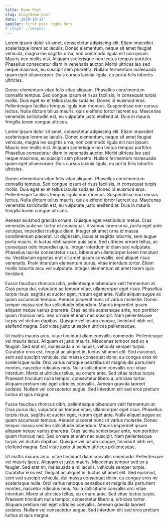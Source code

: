 ---
title: Demo Post
slug: blog/demo-post
date: '2019-10-13'
spoiler: First post right here
# image: ./images/
---

Lorem ipsum dolor sit amet, consectetur adipiscing elit. Etiam imperdiet scelerisque lorem ac iaculis. Donec elementum, neque sit amet feugiat vehicula, magna leo sagittis urna, non commodo ligula elit non ipsum. Mauris nec mollis nisl. Aliquam scelerisque non lectus tempus porttitor. Phasellus consectetur diam in venenatis auctor. Morbi ultrices leo sed neque maximus, eu suscipit sem pharetra. Nullam fermentum malesuada quam eget ullamcorper. Duis cursus lacinia ligula, eu porta felis lobortis ultricies.

Donec elementum vitae felis vitae aliquam. Phasellus condimentum convallis tempus. Sed congue ipsum et risus facilisis, in consequat turpis mollis. Duis eget ex et tellus iaculis sodales. Donec id euismod eros. Pellentesque facilisis tempus ligula non rhoncus. Suspendisse non cursus lectus. Nulla dictum tellus mauris, quis eleifend tortor laoreet eu. Maecenas venenatis sollicitudin est, eu vulputate justo eleifend at. Duis in mauris fringilla lorem congue ultrices.

Lorem ipsum dolor sit amet, consectetur adipiscing elit. Etiam imperdiet scelerisque lorem ac iaculis. Donec elementum, neque sit amet feugiat vehicula, magna leo sagittis urna, non commodo ligula elit non ipsum. Mauris nec mollis nisl. Aliquam scelerisque non lectus tempus porttitor. Phasellus consectetur diam in venenatis auctor. Morbi ultrices leo sed neque maximus, eu suscipit sem pharetra. Nullam fermentum malesuada quam eget ullamcorper. Duis cursus lacinia ligula, eu porta felis lobortis ultricies.

Donec elementum vitae felis vitae aliquam. Phasellus condimentum convallis tempus. Sed congue ipsum et risus facilisis, in consequat turpis mollis. Duis eget ex et tellus iaculis sodales. Donec id euismod eros. Pellentesque facilisis tempus ligula non rhoncus. Suspendisse non cursus lectus. Nulla dictum tellus mauris, quis eleifend tortor laoreet eu. Maecenas venenatis sollicitudin est, eu vulputate justo eleifend at. Duis in mauris fringilla lorem congue ultrices.

Aenean euismod gravida ornare. Quisque eget vestibulum metus. Cras venenatis pulvinar tortor et consequat. Vivamus lorem urna, porta eget ante volutpat, imperdiet tristique diam. Integer sit amet urna id massa condimentum placerat. Ut dignissim, lacus et sagittis lobortis, sem augue porta mauris, in luctus nibh sapien quis sem. Sed ultrices ornare tellus, ac consequat odio imperdiet quis. Integer interdum id diam sed vulputate. Phasellus lacinia consectetur risus, bibendum ullamcorper lorem tincidunt eu. Vestibulum egestas erat sit amet ipsum convallis, sed aliquet risus venenatis. Proin interdum elementum purus, vitae interdum tortor. Etiam mollis lobortis arcu vel vulputate. Integer elementum sit amet lorem quis tincidunt.

Fusce faucibus rhoncus nibh, pellentesque bibendum velit fermentum at. Cras purus dui, vulputate ac tempor vitae, ullamcorper eget risus. Phasellus turpis risus, sagittis et auctor eget, rutrum eget ante. Nulla aliquet augue ac quam accumsan tempus. Aenean placerat nunc ut varius molestie. Donec tempor massa sed leo sollicitudin bibendum. Mauris imperdiet ipsum aliquam neque varius pharetra. Cras lacinia scelerisque ante, non porttitor quam rhoncus nec. Sed ornare et enim nec suscipit. Nam pellentesque turpis vel dictum dapibus. Quisque vel ipsum congue, tincidunt nibh vel, eleifend magna. Sed vitae justo ut sapien ultrices pellentesque.

Ut mattis mauris arcu, vitae tincidunt diam convallis commodo. Pellentesque vel mauris lacus. Aliquam et justo mauris. Maecenas tempor sed ex a feugiat. Sed erat mi, malesuada a mi iaculis, vehicula semper turpis. Curabitur eros est, feugiat ac aliquet in, luctus sit amet elit. Sed euismod, sem sed suscipit vehicula, dui massa consequat dolor, eu congue eros mi scelerisque nulla. Orci varius natoque penatibus et magnis dis parturient montes, nascetur ridiculus mus. Nulla sollicitudin convallis orci vitae interdum. Morbi at ultricies tellus, eu ornare ante. Sed vitae lectus turpis. Praesent tincidunt nulla tempor, consectetur libero a, ultricies tortor. Aliquam pretium nisl eget ultricies convallis. Aenean gravida laoreet sodales. Nullam vel consectetur augue. Sed interdum elit sed eros pretium luctus at quis magna.

Fusce faucibus rhoncus nibh, pellentesque bibendum velit fermentum at. Cras purus dui, vulputate ac tempor vitae, ullamcorper eget risus. Phasellus turpis risus, sagittis et auctor eget, rutrum eget ante. Nulla aliquet augue ac quam accumsan tempus. Aenean placerat nunc ut varius molestie. Donec tempor massa sed leo sollicitudin bibendum. Mauris imperdiet ipsum aliquam neque varius pharetra. Cras lacinia scelerisque ante, non porttitor quam rhoncus nec. Sed ornare et enim nec suscipit. Nam pellentesque turpis vel dictum dapibus. Quisque vel ipsum congue, tincidunt nibh vel, eleifend magna. Sed vitae justo ut sapien ultrices pellentesque.

Ut mattis mauris arcu, vitae tincidunt diam convallis commodo. Pellentesque vel mauris lacus. Aliquam et justo mauris. Maecenas tempor sed ex a feugiat. Sed erat mi, malesuada a mi iaculis, vehicula semper turpis. Curabitur eros est, feugiat ac aliquet in, luctus sit amet elit. Sed euismod, sem sed suscipit vehicula, dui massa consequat dolor, eu congue eros mi scelerisque nulla. Orci varius natoque penatibus et magnis dis parturient montes, nascetur ridiculus mus. Nulla sollicitudin convallis orci vitae interdum. Morbi at ultricies tellus, eu ornare ante. Sed vitae lectus turpis. Praesent tincidunt nulla tempor, consectetur libero a, ultricies tortor. Aliquam pretium nisl eget ultricies convallis. Aenean gravida laoreet sodales. Nullam vel consectetur augue. Sed interdum elit sed eros pretium luctus at quis magna.

